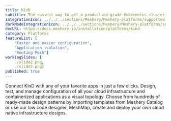 ```yaml
---
title: KinD
subtitle: The easiest way to get a production-grade Kubernetes cluster up and running
integrationIcon: ../../../sections/Meshery/Meshery-platforms/supported-icons/kind.svg
darkModeIntegrationIcon: ../../../sections/Meshery/Meshery-platforms/supported-icons/kind-logo-white.svg
docURL: https://docs.meshery.io/installation/platforms/kind
category: Platforms
featureList: [
    "Faster and easier configuration",
    "Application isolation",
    "Routing Mesh"]
workingSlides: [
    ./slide2.png,
    ./slide2.png]
published: true
---
```


<p>
    Connect KinD with any of your favorite apps in just a few
    clicks. Design, test, and manage configuration of all your cloud infrastructure and containerized applications as a visual topology. Choose from hundreds of ready-made design patterns by importing templates from Meshery Catalog or use our low code designer, MeshMap, create and deploy your own cloud native infrastructure designs.
</p>
